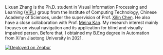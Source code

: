 Lixuan Zhang is the Ph.D. student in Visual Information Processing and Learning ([VIPL](http://vipl.ict.ac.cn/en/)) group from the Institute of Computing Technology, Chinese Academy of Sciences, under the supervision of Prof. [Xilin Chen](http://vipl.ict.ac.cn/people/_xlchen/). He also have a close collaboration with Prof. [Meina Kan](https://vipl.ict.ac.cn/homepage/mnkan/index.html). My research interest mainly focuses on visual navigation and its application for blind and visually impaired person. Before that, I obtained my B.Eng degree in Automation from Xi'an Jiaotong University in 2021.


<!-- This is an academic homepage template for researchers, built with Next.js, Tailwind CSS, and ShadcnUI. The homepage is designed to showcase your research, projects, and publications. [View on GitHub](https://github.com/anxndsgn/academic-homepage-template) -->

[![Deployed on Zeabur](https://zeabur.com/deployed-on-zeabur-light.svg)](https://zeabur.com?referralCode=anxndsgn&utm_source=anxndsgn&utm_campaign=oss)
